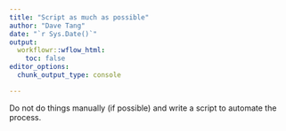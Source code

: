 ```yaml
---
title: "Script as much as possible"
author: "Dave Tang"
date: "`r Sys.Date()`"
output:
  workflowr::wflow_html:
    toc: false
editor_options:
  chunk_output_type: console

---
```


Do not do things manually (if possible) and write a script to automate the process.
